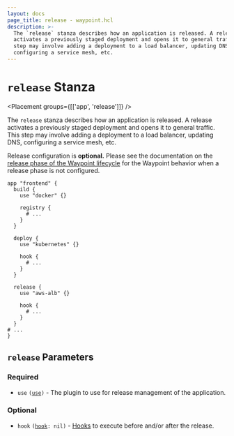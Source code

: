 ```yaml
---
layout: docs
page_title: release - waypoint.hcl
description: >-
  The `release` stanza describes how an application is released. A release
  activates a previously staged deployment and opens it to general traffic. This
  step may involve adding a deployment to a load balancer, updating DNS,
  configuring a service mesh, etc.
---
```


# `release` Stanza

<Placement groups={[['app', 'release']]} />

The `release` stanza describes how an application is released.
A release activates a previously staged deployment and opens it to general
traffic. This step may involve adding a deployment to a load balancer, updating
DNS, configuring a service mesh, etc.

Release configuration is **optional.** Please see the documentation on the
[release phase of the Waypoint lifecycle](/docs/lifecycle/release)
for the Waypoint behavior when a release phase is not configured.

```hcl
app "frontend" {
  build {
    use "docker" {}

    registry {
      # ...
    }
  }

  deploy {
    use "kubernetes" {}

    hook {
      # ...
    }
  }

  release {
    use "aws-alb" {}

    hook {
      # ...
    }
  }
# ...
}
```

## `release` Parameters

### Required

- `use` <code>([use][use])</code> - The plugin to use for release management of the
  application.

### Optional

- `hook` <code>([hook][hook]: nil)</code> - [Hooks](/docs/lifecycle/hooks)
  to execute before and/or after the release.

[hook]: /docs/waypoint-hcl/hook "Hook Stanza"

[use]: /docs/waypoint-hcl/use "Use Stanza"
